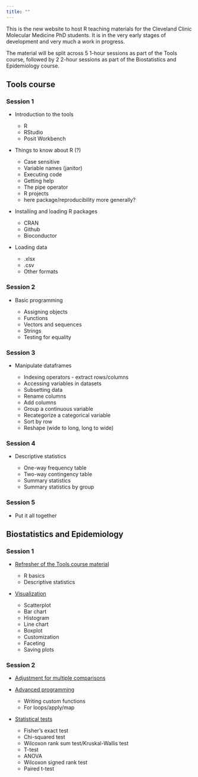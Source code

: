 ```yaml
---
title: ""
---
```


This is the new website to host R teaching materials for the Cleveland Clinic Molecular Medicine PhD students. It is in the very early stages of development and very much a work in progress.

The material will be split across 5 1-hour sessions as part of the Tools course, followed by 2 2-hour sessions as part of the Biostatistics and Epidemiology course.

## Tools course

### Session 1

- Introduction to the tools

    - R
    - RStudio
    - Posit Workbench
    
- Things to know about R (?)

    - Case sensitive
    - Variable names (janitor)
    - Executing code
    - Getting help
    - The pipe operator
    - R projects
    - here package/reproducibility more generally?

- Installing and loading R packages

    - CRAN
    - Github
    - Bioconductor

- Loading data

    - .xlsx
    - .csv
    - Other formats

### Session 2

- Basic programming

    - Assigning objects
    - Functions
    - Vectors and sequences
    - Strings
    - Testing for equality

### Session 3

- Manipulate dataframes

    - Indexing operators - extract rows/columns
    - Accessing variables in datasets
    - Subsetting data
    - Rename columns
    - Add columns
    - Group a continuous variable
    - Recategorize a categorical variable
    - Sort by row
    - Reshape (wide to long, long to wide)
    
### Session 4

- Descriptive statistics

    - One-way frequency table
    - Two-way contingency table
    - Summary statistics
    - Summary statistics by group
    
### Session 5

- Put it all together 
    
## Biostatistics and Epidemiology

### Session 1

- [Refresher of the Tools course material](bio-epi-refresher.qmd)

    - R basics
    - Descriptive statistics
    
- [Visualization](bio-epi-visualization.qmd) 

    - Scatterplot
    - Bar chart
    - Histogram
    - Line chart
    - Boxplot
    - Customization
    - Faceting
    - Saving plots
    
### Session 2
    
- [Adjustment for multiple comparisons](bio-epi-multiple-testing.qmd)

- [Advanced programming](bio-epi-advanced.qmd)

    - Writing custom functions
    - For loops/apply/map

- [Statistical tests](bio-epi-statistical-tests.qmd)

    - Fisher's exact test
    - Chi-squared test
    - Wilcoxon rank sum test/Kruskal-Wallis test
    - T-test 
    - ANOVA
    - Wilcoxon signed rank test 
    - Paired t-test

